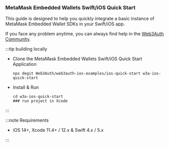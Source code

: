 ### MetaMask Embedded Wallets Swift/iOS Quick Start

This guide is designed to help you quickly integrate a basic instance of MetaMask Embedded Wallet SDKs in your Swift/iOS app.

If you face any problem anytime, you can always find help in the [Web3Auth Community](https://web3auth.io/community/c/help-pnp/pnp-ios/17).

:::tip building locally

- Clone the MetaMask Embedded Wallets Swift/iOS Quick Start Application

  ```shell npm2yarn
  npx degit Web3Auth/web3auth-ios-examples/ios-quick-start w3a-ios-quick-start
  ```

- Install & Run

  ```shell npm2yarn
  cd w3a-ios-quick-start
  ### run project in Xcode
  ```

:::

:::note Requirements

- iOS 14+, Xcode 11.4+ / 12.x & Swift 4.x / 5.x

:::
